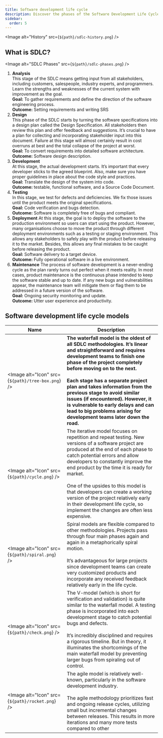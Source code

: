 ```yaml
---
title: Software development life cycle
description: Discover the phases of the Software Development Life Cycle (SDLC), including analysis, design, development, testing, deployment, and maintenance, along with detailed models such as Waterfall, Agile, and more.
sidebar:
  order: 5
---
```



<Image alt="History" src={`${path}/sdlc-history.png`} />

## What is SDLC?

<Image alt="SDLC Phases" src={`${path}/sdlc-phases.png`} />
1. **Analysis** \
This stage of the SDLC means getting input from all stakeholders, including customers, salespeople, industry experts, and programmers.
Learn the strengths and weaknesses of the current system with improvement as the goal. \
**Goal:** To gather requirements and define the direction of the software engineering process. \
**Outcome:** Setting requirements and writing SRS
2. **Design** \
This phase of the SDLC starts by turning the software specifications into a design plan called the Design Specification. All stakeholders
then review this plan and offer feedback and suggestions. It’s crucial to have a plan for collecting and incorporating stakeholder input into
this document. Failure at this stage will almost certainly result in cost overruns at best and the total collapse of the project at worst. \
**Goal:** To convert requirements into detailed software architecture. \
**Outcome:** Software design description.
3. **Development** \
At this stage, the actual development starts. It’s important that every developer sticks to the agreed blueprint. Also, make sure you have
proper guidelines in place about the code style and practices. \
**Goal:** Translate the design of the system into code. \
**Outcome:** testable, functional software, and a Source Code Document.
4. **Testing** \
In this stage, we test for defects and deficiencies. We fix those issues until the product meets the original specifications. \
**Goal:** Code verification and bugs detection. \
**Outcome:** Software is completely free of bugs and compliant.
5. **Deployment**
At this stage, the goal is to deploy the software to the production environment so users can start using the product. However, many
organisations choose to move the product through different deployment environments such as a testing or staging environment.
This allows any stakeholders to safely play with the product before releasing it to the market. Besides, this allows any final mistakes to be
caught before releasing the product. \
**Goal:** Software delivery to a target device. \
**Outcome:** Fully operational software in a live environment.
6. **Maintenance**
The process of software development is a never-ending cycle as the plan rarely turns out perfect when it meets reality. In most cases,
product maintenance is the continuous phase intended to keep the software stable and up to date. If any new bugs and vulnerabilities
appear, the maintenance team will mitigate them or flag them to be addressed in a future version of the software. \
**Goal:** Ongoing security monitoring and update. \
**Outcome:** Utter user experience and productivity.

## Software development life cycle models

| Name                     | Description |
|--------------------------|-------------|
| <Image alt="Icon" src={`${path}/tree-box.png`} /> | **The waterfall model is the oldest of all SDLC methodologies. It’s linear and straightforward and requires development teams to finish one phase of the project completely before moving on to the next. <br /> <br /> Each stage has a separate project plan and takes information from the previous stage to avoid similar issues (if encountered). However, it is vulnerable to early delays and can lead to big problems arising for development teams later down the road.** |
| <Image alt="Icon" src={`${path}/cycle.png`} />    | The iterative model focuses on repetition and repeat testing. New versions of a software project are produced at the end of each phase to catch potential errors and allow developers to constantly improve the end product by the time it is ready for market. <br /> <br /> One of the upsides to this model is that developers can create a working version of the project relatively early in their development life cycle, so implement the changes are often less expensive. |
| <Image alt="Icon" src={`${path}/spiral.png`} /> | Spiral models are flexible compared to other methodologies. Projects pass through four main phases again and again in a metaphorically spiral motion. <br /> <br /> It’s advantageous for large projects since development teams can create very customized products and incorporate any received feedback relatively early in the life cycle. |
| <Image alt="Icon" src={`${path}/check.png`} />  | The V-model (which is short for verification and validation) is quite similar to the waterfall model. A testing phase is incorporated into each development stage to catch potential bugs and defects. <br /> <br /> It’s incredibly disciplined and requires a rigorous timeline. But in theory, it illuminates the shortcomings of the main waterfall model by preventing larger bugs from spiraling out of control. |
| <Image alt="Icon" src={`${path}/rocket.png`} /> | The agile model is relatively well-known, particularly in the software development industry. <br /> <br /> The agile methodology prioritizes fast and ongoing release cycles, utilizing small but incremental changes between releases. This results in more iterations and many more tests compared to other |
